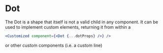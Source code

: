 
# Dot

The Dot is a shape that itself is not a valid child in any component.
It can be used to implement custom elements, returning it from within a

```jsx
<Customized component={<Dot {...dotProps} />} />
```

or other custom components (i.e. a custom line)

<ArgTypes of={DotStories} sort="requiredFirst" />
